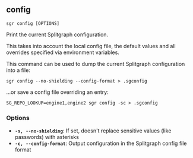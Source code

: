 
## config

```sgr config [OPTIONS] ```

Print the current Splitgraph configuration.

This takes into account the local config file, the default values
and all overrides specified via environment variables.

This command can be used to dump the current Splitgraph configuration into a file:

    sgr config --no-shielding --config-format > .sgconfig

...or save a config file overriding an entry:

    SG_REPO_LOOKUP=engine1,engine2 sgr config -sc > .sgconfig

### Options

  * **`-s, --no-shielding`**: If set, doesn't replace sensitive values (like passwords) with asterisks
  * **`-c, --config-format`**: Output configuration in the Splitgraph config file format
